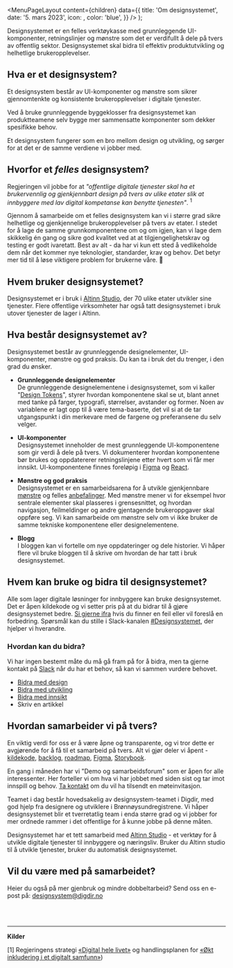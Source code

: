 

<Meta
  title='Om designsystemet'
  description='Designsystemet er en felles verktøykasse med grunnleggende UI-komponenter, retningslinjer og mønstre som det er verdifullt å dele på tvers av offentlig sektor.'
/>

  <MenuPageLayout
    content={children}
    data={{
      title: 'Om designsystemet',
      date: '5. mars 2023',
      icon: <ComponentIcon />,
      color: 'blue',
    }}
  />
);

Designsystemet er en felles verktøykasse med grunnleggende UI-komponenter, retningslinjer og mønstre som det er verdifullt å dele på tvers av offentlig sektor. Designsystemet skal bidra til effektiv produktutvikling og helhetlige brukeropplevelser.

## Hva er et designsystem?

Et designsystem består av UI-komponenter og mønstre som sikrer gjennomtenkte og konsistente brukeropplevelser i digitale tjenester.

Ved å bruke grunnleggende byggeklosser fra designsystemet kan produktteamene selv bygge mer sammensatte komponenter som dekker spesifikke behov.

Et designsystem fungerer som en bro mellom design og utvikling, og sørger for at det er de samme verdiene vi jobber med.

## Hvorfor et _felles_ designsystem?

Regjeringen vil jobbe for at _"offentlige digitale tjenester skal ha et brukervennlig og gjenkjennbart design på tvers av ulike etater slik at innbyggere med lav digital kompetanse kan benytte tjenesten"_. <sup>1</sup>

Gjennom å samarbeide om et felles designsystem kan vi i større grad sikre helhetlige og gjenkjennelige brukeropplevelser på tvers av etater. I stedet for å lage de samme grunnkomponentene om og om igjen, kan vi lage dem skikkelig én gang og sikre god kvalitet ved at at tilgjengelighetskrav og testing er godt ivaretatt. Best av alt - da har vi kun ett sted å vedlikeholde dem når det kommer nye teknologier, standarder, krav og behov. Det betyr mer tid til å løse viktigere problem for brukerne våre. 🎉

## Hvem bruker designsystemet?

Designsystemet er i bruk i [Altinn Studio](https://altinn.studio/), der 70 ulike etater utvikler sine tjenester. Flere offentlige virksomheter har også tatt designsystemet i bruk utover tjenester de lager i Altinn.

## Hva består designsystemet av?

Designsystemet består av grunnleggende designelementer, UI-komponenter, mønstre og god praksis. Du kan ta i bruk det du trenger, i den grad du ønsker.

- **Grunnleggende designelementer** \
  De grunnleggende designelementene i designsystemet, som vi kaller "[Design Tokens](/grunnleggende/designelementer/design-tokens)", styrer hvordan komponentene skal se ut, blant annet med tanke på farger, typografi, størrelser, avstander og former. Noen av variablene er lagt opp til å være tema-baserte, det vil si at de tar utgangspunkt i din merkevare med de fargene og preferansene du selv velger.

- **UI-komponenter** \
  Designsystemet inneholder de mest grunnleggende UI-komponentene som gir verdi å dele på tvers. Vi dokumenterer hvordan komponentene bør brukes og oppdatererer retningslinjene etter hvert som vi får mer innsikt. UI-komponentene finnes foreløpig i [Figma](https://www.figma.com/@designsystemet) og [React](https://storybook.designsystemet.no).

- **Mønstre og god praksis** \
  Designsystemet er en samarbeidsarena for å utvikle gjenkjennbare [mønstre](/monstre) og felles [anbefalinger](/god-praksis). Med mønstre mener vi for eksempel hvor sentrale elementer skal plasseres i grensesnittet, og hvordan navigasjon, feilmeldinger og andre gjentagende brukeroppgaver skal oppføre seg. Vi kan samarbeide om mønstre selv om vi ikke bruker de samme tekniske komponentene eller designelementene.

- **Blogg** \
  I bloggen kan vi fortelle om nye oppdateringer og dele historier. Vi håper flere vil bruke bloggen til å skrive om hvordan de har tatt i bruk designsystemet.

## Hvem kan bruke og bidra til designsystemet?

Alle som lager digitale løsninger for innbyggere kan bruke designsystemet. Det er åpen kildekode og vi setter pris på at du bidrar til å gjøre designsystemet bedre. [Si gjerne ifra](https://github.com/digdir/designsystemet/issues/new/choose) hvis du finner en feil eller vil foreslå en forbedring. Spørsmål kan du stille i Slack-kanalen [#Designsystemet](https://join.slack.com/t/designsystemet/shared_invite/zt-2438eotl3-a4266Vd2IeqMWO8TBw5PrQ), der hjelper vi hverandre.

### Hvordan kan du bidra?

Vi har ingen bestemt måte du må gå fram på for å bidra, men ta gjerne kontakt på [Slack](https://join.slack.com/t/designsystemet/shared_invite/zt-2438eotl3-a4266Vd2IeqMWO8TBw5PrQ) når du har et behov, så kan vi sammen vurdere behovet.

- [Bidra med design](/grunnleggende/for-designere/bidra-i-figma)
- [Bidra med utvikling](https://github.com/digdir/designsystemet/blob/main/CONTRIBUTING.md)
- [Bidra med innsikt](https://github.com/digdir/innsiktsbibliotek)
- Skriv en artikkel

## Hvordan samarbeider vi på tvers?

En viktig verdi for oss er å være åpne og transparente, og vi tror dette er avgjørende for å få til et samarbeid på tvers. Alt vi gjør deler vi åpent - [kildekode](https://github.com/digdir/designsystemet), [backlog](https://github.com/orgs/digdir/projects/3/views/1), [roadmap](https://github.com/digdir/designsystemet/issues/1435), [Figma](https://www.figma.com/@designsystemet), [Storybook](https://storybook.designsystemet.no).

En gang i måneden har vi "Demo og samarbeidsforum" som er åpen for alle interessenter. Her forteller vi om hva vi har jobbet med siden sist og tar imot innspill og behov. [Ta kontakt](mailto:designsystem@digdir.no) om du vil ha tilsendt en møteinvitasjon.

Teamet i dag består hovedsakelig av designsystem-teamet i Digdir, med god hjelp fra designere og utviklere i Brønnøysundregistrene. Vi håper designsystemet blir et tverretatlig team i enda større grad og vi jobber for mer ordnede rammer i det offentlige for å kunne jobbe på denne måten.

Designsystemet har et tett samarbeid med [Altinn Studio](https://altinn.studio/) - et verktøy for å utvikle digitale tjenester til innbyggere og næringsliv. Bruker du Altinn studio til å utvikle tjenester, bruker du automatisk designsystemet.

## Vil du være med på samarbeidet?

Heier du også på mer gjenbruk og mindre dobbeltarbeid? Send oss en e-post på:
[designsystem@digdir.no](mailto:designsystem@digdir.no)

<br />
<br />

---

**Kilder**

[1] Regjeringens strategi [«Digital hele livet»](https://www.regjeringen.no/contentassets/8f8751780e9749bfa8946526b51f10f4/digital-hele-livet.pdf)
og handlingsplanen for [«Økt inkludering i et digitalt samfunn»](https://www.regjeringen.no/no/dokumenter/handlingsplan-for-auka-inkludering-i-eit-digitalt-samfunn/id2984233/))

<br />
<br />
